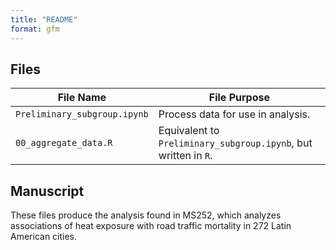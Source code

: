 ```yaml
---
title: "README"
format: gfm
---
```


## Files

| File Name                    | File Purpose                                                    |
|------------------------------|-----------------------------------------------------------------|
| `Preliminary_subgroup.ipynb` | Process data for use in analysis.                               |
| `00_aggregate_data.R`        | Equivalent to `Preliminary_subgroup.ipynb`, but written in `R`. |

## Manuscript

These files produce the analysis found in MS252, which analyzes associations of heat exposure with road traffic mortality in 272 Latin American cities.
